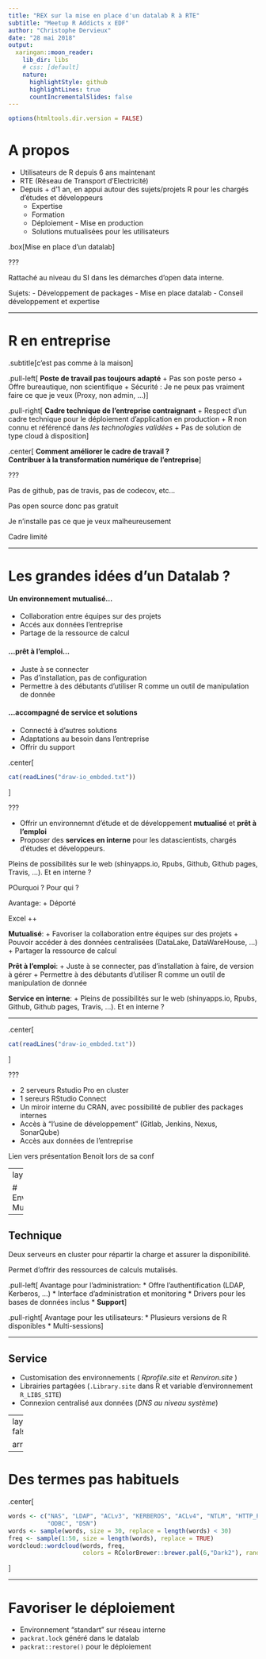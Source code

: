 ```yaml
---
title: "REX sur la mise en place d'un datalab R à RTE"
subtitle: "Meetup R Addicts x EDF"
author: "Christophe Dervieux"
date: "28 mai 2018"
output:
  xaringan::moon_reader:
    lib_dir: libs
    # css: [default]
    nature:
      highlightStyle: github
      highlightLines: true
      countIncrementalSlides: false
---
```


```r
options(htmltools.dir.version = FALSE)
```

# A propos

* Utilisateurs de R depuis 6 ans maintenant
* RTE (Réseau de Transport d'Electricité)
* Depuis + d'1 an, en appui autour des sujets/projets R pour les chargés d'études et développeurs
  * Expertise
  * Formation
  * Déploiement - Mise en production
  * Solutions mutualisées pour les utilisateurs
  
.box[Mise en place d'un datalab]

???

Rattaché au niveau du SI dans les démarches d'open data interne.

Sujets:
- Développement de packages
- Mise en place datalab
- Conseil développement et expertise

---

# R en entreprise

.subtitle[c'est pas comme à la maison]

.pull-left[
**Poste de travail pas toujours adapté**
+ Pas son poste perso
+ Offre bureautique, non scientifique
+ Sécurité : Je ne peux pas vraiment faire ce que je veux (Proxy, non admin, ...)
]

.pull-right[
**Cadre technique de l'entreprise contraignant**
+ Respect d'un cadre technique pour le déploiement d'application en production
+ R non connu et référencé dans _les technologies validées_
+ Pas de solution de type cloud à disposition
]

.center[ 
**Comment améliorer le cadre de travail ?**  
**Contribuer à la transformation numérique de l'entreprise**
]

???

Pas de github, pas de travis, pas de codecov, etc... 

Pas open source donc pas gratuit

Je n'installe pas ce que je veux malheureusement 

Cadre limité

---

# Les grandes idées d'un Datalab ?

#### Un environnement mutualisé...
+ Collaboration entre équipes sur des projets
+ Accés aux données l'entreprise
+ Partage de la ressource de calcul

#### ...prêt à l'emploi...
+ Juste à se connecter
+ Pas d'installation, pas de configuration
+ Permettre à des débutants d'utiliser R comme un outil de manipulation de donnée

#### ...accompagné de service et solutions
+ Connecté à d'autres solutions
+ Adaptations au besoin dans l'entreprise
+ Offrir du support 

.center[

```r
cat(readLines("draw-io_embded.txt"))
```

]

???

+ Offrir un environnemnt d'étude et de développement **mutualisé** et **prêt à l'emploi** 
+ Proposer des **services en interne** pour les datascientists, chargés d'études et développeurs.

Pleins de possibilités sur le web (shinyapps.io, Rpubs, Github, Github pages, Travis, ...). Et en interne ?

POurquoi ? Pour qui ?

Avantage: 
+ Déporté

Excel ++

**Mutualisé**: 
+ Favoriser la collaboration entre équipes sur des projets
+ Pouvoir accéder à des données centralisées (DataLake, DataWareHouse, ...)
+ Partager la ressource de calcul

**Prêt à l'emploi**:
+ Juste à se connecter, pas d'installation à faire, de version à gérer
+ Permettre à des débutants d'utiliser R comme un outil de manipulation de donnée

**Service en interne**:
+ Pleins de possibilités sur le web (shinyapps.io, Rpubs, Github, Github pages, Travis, ...). Et en interne ?


---

.center[

```r
cat(readLines("draw-io_embded.txt"))
```

]

???

+ 2 serveurs Rstudio Pro en cluster
+ 1 sereurs RStudio Connect
+ Un miroir interne du CRAN, avec possibilité de publier des packages internes
+ Accès à "l'usine de développement" (Gitlab, Jenkins, Nexus, SonarQube)
+ Accès aux données de l'entreprise

Lien vers présentation Benoit lors de sa conf

---
layout: true

# Environnement Mutualisé
---

## Technique

Deux serveurs en cluster pour répartir la charge et assurer la disponibilité. 

Permet d'offrir des ressources de calculs mutalisés.

.pull-left[
Avantage pour l'administration:
* Offre l'authentification (LDAP, Kerberos, ...)
* Interface d'administration et monitoring
* Drivers pour les bases de données inclus
* **Support**
]

.pull-right[
Avantage pour les utilisateurs:
* Plusieurs versions de R disponibles
* Multi-sessions
]

---

## Service

+ Customisation des environnements ( _Rprofile.site_ et _Renviron.site_ )
+ Librairies partagées (`.Library.site` dans R et variable d'environnement `R_LIBS_SITE`)
+ Connexion centralisé aux données (_DNS au niveau système_)


---
layout: false

arret

---

# Des termes pas habituels

.center[
```r
words <- c("NAS", "LDAP", "ACLv3", "KERBEROS", "ACLv4", "NTLM", "HTTP_PROXY", "Redhat", "PAM", "CLI",
           "ODBC", "DSN")
words <- sample(words, size = 30, replace = length(words) < 30)
freq <- sample(1:50, size = length(words), replace = TRUE)
wordcloud::wordcloud(words, freq, 
                     colors = RColorBrewer::brewer.pal(6,"Dark2"), random.color = TRUE, rot.per = 0.1)
```
]

---

# Favoriser le déploiement

+ Environnement "standart" sur réseau interne
+ `packrat.lock` généré dans le datalab 
+ `packrat::restore()` pour le déploiement
